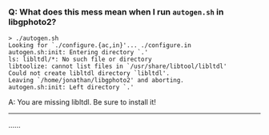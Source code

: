 
























===Q: What does this mess mean when I run <code>autogen.sh</code> in libgphoto2?===
 > ./autogen.sh
 Looking for `./configure.{ac,in}'... ./configure.in
 autogen.sh:init: Entering directory `.'
 ls: libltdl/*: No such file or directory
 libtoolize: cannot list files in `/usr/share/libtool/libltdl'
 Could not create libltdl directory `libltdl'.
 Leaving `/home/jonathan/libgphoto2' and aborting.
 autogen.sh:init: Left directory `.'
A: You are missing libltdl.  Be sure to install it!
----
















......